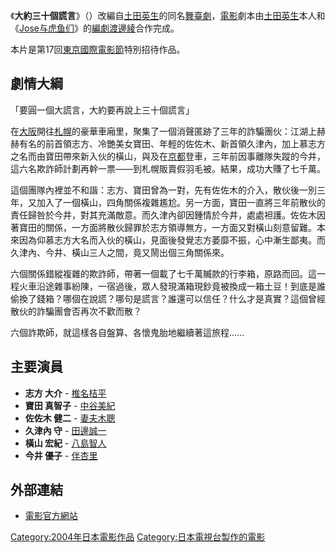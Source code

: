 {{Infobox Film|
| name           = 大約三十個謊言
| original_name  = {{lang|ja|約三十の嘘}}
| image          = 30uso.jpg 
| caption        = 日本版DVD封面
| director       = [[大谷健太郎|大谷健太郎]]
| writer         = [[土田英生|土田英生]]<br>[[渡邊綾|渡邊綾]]
| starring       = [[椎名桔平|椎名桔平]]<br>[[中谷美紀|中谷美紀]]
| cinematography = [[鈴木一博|鈴木一博]]
| editing        = [[掛須秀一|掛須秀一]]
| released       = {{JPN}}2004年12月18日
| runtime        = 100 分鐘
| country        = [[日本|日本]]
| language       = [[日語|日語]]
}}

《'''大約三十個謊言'''》（'''{{lang-ja|約三十の嘘}}'''）改編自[[土田英生|土田英生]]的同名[[舞臺劇|舞臺劇]]，[[電影|電影]]劇本由[[土田英生|土田英生]]本人和《[[Jose与虎鱼们|Jose与虎鱼们]]》的[[編劇|編劇]][[渡邊綾|渡邊綾]]合作完成。

本片是第17回[[東京國際電影節|東京國際電影節]]特別招待作品。

== 劇情大綱 ==

「要圓一個大謊言，大約要再說上三十個謊言」

在[[大阪市|大阪]]開往[[札幌|札幌]]的豪華車廂里，聚集了一個消聲匿跡了三年的詐騙團伙：江湖上赫赫有名的前首領志方、冷艷美女寶田、年輕的佐佐木、新首領久津內，加上慕志方之名而由寶田帶來新入伙的橫山，與及在[[京都|京都]]登車，三年前因事離隊失蹤的今井，這六名欺詐師計劃再幹一票——到札幌販賣假羽毛被。結果，成功大賺了七千萬。

這個團隊內裡並不和諧：志方、寶田曾為一對，先有佐佐木的介入，散伙後一別三年，又加入了一個橫山，四角關係複雜尷尬。另一方面，寶田一直將三年前散伙的責任歸咎於今井，對其充滿敵意。而久津內卻因鍾情於今井，處處袒護。佐佐木因著寶田的關係，一方面將散伙歸罪於志方領導無方，一方面又對橫山刻意留難。本來因為仰慕志方大名而入伙的橫山，見面後發覺志方萎靡不振，心中漸生鄙夷。而久津內、今井、橫山三人之間，竟又鬧出個三角關係來。

六個關係錯縱複雜的欺詐師，帶著一個載了七千萬贓款的行李箱，原路而回。這一程火車沿途雜事紛陳，一宿過後，眾人發現滿箱現鈔竟被換成一箱土豆！到底是誰偷換了錢箱？哪個在說謊？哪句是謊言？誰還可以信任？什么才是真實？這個曾經散伙的詐騙團會否再次不歡而散？

六個詐欺師，就這樣各自盤算、各懷鬼胎地繼續著這旅程……

== 主要演員 ==
*'''志方 大介''' - [[椎名桔平|椎名桔平]]
*'''寶田 真智子''' - [[中谷美紀|中谷美紀]]
*'''佐佐木 健二''' - [[妻夫木聰|妻夫木聰]]
*'''久津內 守''' - [[田邊誠一|田邊誠一]]
*'''橫山 宏紀''' - [[八島智人|八島智人]]
*'''今井 優子''' - [[伴杏里|伴杏里]]

==外部連結==
*[http://www.30uso.com/ 電影官方網站]{{Wayback|url=http://www.30uso.com/ |date=20081015214844 }}

{{Japanese film-stub}}

{{DEFAULTSORT:Yaku Sanju no Uso}}
[[Category:2004年日本電影作品|Category:2004年日本電影作品]]
[[Category:日本電視台製作的電影|Category:日本電視台製作的電影]]
